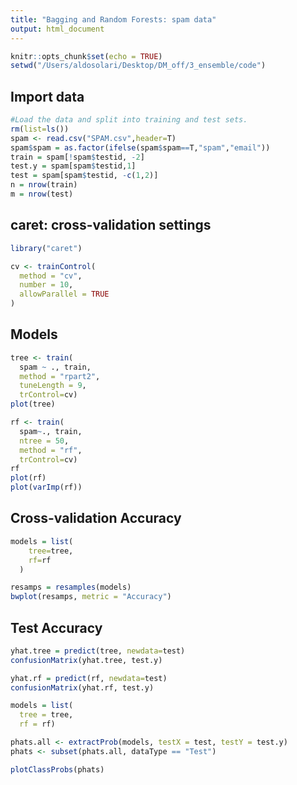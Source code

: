 ```yaml
---
title: "Bagging and Random Forests: spam data"
output: html_document
---
```


```r
knitr::opts_chunk$set(echo = TRUE)
setwd("/Users/aldosolari/Desktop/DM_off/3_ensemble/code")
```


## Import data

```r
#Load the data and split into training and test sets.
rm(list=ls())
spam <- read.csv("SPAM.csv",header=T)
spam$spam = as.factor(ifelse(spam$spam==T,"spam","email"))
train = spam[!spam$testid, -2]
test.y = spam[spam$testid,1]
test = spam[spam$testid, -c(1,2)]
n = nrow(train)
m = nrow(test)
```



## caret: cross-validation settings

```r
library("caret")

cv <- trainControl(
  method = "cv",
  number = 10,
  allowParallel = TRUE
)
```

## Models

```r
tree <- train(
  spam ~ ., train,
  method = "rpart2",
  tuneLength = 9,
  trControl=cv)
plot(tree)

rf <- train(
  spam~., train,
  ntree = 50,
  method = "rf",
  trControl=cv)
rf
plot(rf)
plot(varImp(rf))
```

## Cross-validation Accuracy

```r
models = list(
    tree=tree,
    rf=rf
  )

resamps = resamples(models)
bwplot(resamps, metric = "Accuracy")
```

## Test Accuracy

```r
yhat.tree = predict(tree, newdata=test)
confusionMatrix(yhat.tree, test.y)

yhat.rf = predict(rf, newdata=test)
confusionMatrix(yhat.rf, test.y)

models = list(
  tree = tree,
  rf = rf)

phats.all <- extractProb(models, testX = test, testY = test.y)
phats <- subset(phats.all, dataType == "Test")

plotClassProbs(phats)
```